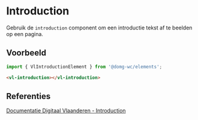 
# Introduction

<VluxMetaData id="elements-introduction" />

Gebruik de `introduction` component om een introductie tekst af te beelden op een pagina.


## Voorbeeld

```js
import { VlIntroductionElement } from '@domg-wc/elements';
```

```html
<vl-introduction></vl-introduction>
```

<Canvas of={VlIntroductionStories.IntroductionDefault} />


## Referenties

[Documentatie Digitaal Vlaanderen - Introduction](https://overheid.vlaanderen.be/webuniversum/v3/documentation/atoms/vl-ui-introduction)
